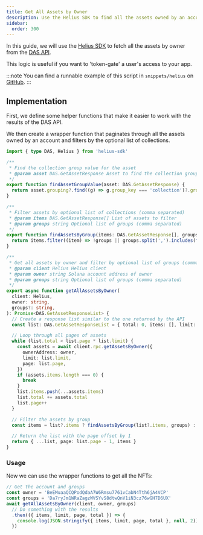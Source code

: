 ```yaml
---
title: Get All Assets by Owner
description: Use the Helius SDK to find all the assets owned by an account and filter by optional list of collections (comma separated)
sidebar:
  order: 300
---
```


In this guide, we will use the [Helius SDK](/helius/getting-started) to fetch all the assets by owner from the <a href="https://docs.helius.dev/compression-and-das-api/digital-asset-standard-das-api" target="_blank" rel="noopener noreferrer">DAS API</a>.

This logic is useful if you want to 'token-gate' a user's access to your app.

:::note
You can find a runnable example of this script in `snippets/helius` on <a href="https://github.com/pubkeyapp/pubkey-notes/tree/main/snippets/helius" target="_blank" rel="noopener noreferrer">GitHub</a>.
:::

## Implementation

First, we define some helper functions that make it easier to work with the results of the DAS API.

We then create a wrapper function that paginates through all the assets owned by an account and filters by the optional list of collections.

```typescript
import { type DAS, Helius } from 'helius-sdk'

/**
 * Find the collection group value for the asset
 * @param asset DAS.GetAssetResponse Asset to find the collection group value for
 */
export function findAssetGroupValue(asset: DAS.GetAssetResponse) {
  return asset.grouping?.find((g) => g.group_key === 'collection')?.group_value
}

/**
 * Filter assets by optional list of collections (comma separated)
 * @param items DAS.GetAssetResponse[] List of assets to filter
 * @param groups string Optional list of groups (comma separated)
 */
export function findAssetsByGroup(items: DAS.GetAssetResponse[], groups?: string) {
  return items.filter((item) => !groups || groups.split(',').includes(findAssetGroupValue(item) ?? ''))
}

/**
 * Get all assets by owner and filter by optional list of groups (comma separated)
 * @param client Helius Helius client
 * @param owner string Solana account address of owner
 * @param groups string Optional list of groups (comma separated)
 */
export async function getAllAssetsByOwner(
  client: Helius,
  owner: string,
  groups?: string,
): Promise<DAS.GetAssetResponseList> {
  // Create a response list similar to the one returned by the API
  const list: DAS.GetAssetResponseList = { total: 0, items: [], limit: 1000, page: 1 }

  // Loop through all pages of assets
  while (list.total < list.page * list.limit) {
    const assets = await client.rpc.getAssetsByOwner({
      ownerAddress: owner,
      limit: list.limit,
      page: list.page,
    })
    if (assets.items.length === 0) {
      break
    }
    list.items.push(...assets.items)
    list.total += assets.total
    list.page++
  }

  // Filter the assets by group
  const items = list?.items ? findAssetsByGroup(list?.items, groups) : []

  // Return the list with the page offset by 1
  return { ...list, page: list.page - 1, items }
}
```

### Usage

Now we can use the wrapper functions to get all the NFTs:

```typescript
// Get the account and groups
const owner = 'BeEMuaaQCQPodQdaA7W6Rmsu7761vCabN4Tth6jA4VCP'
const groups = 'Da7ryJm1WRaZagzWVSYvS8dtwQnV1iN3cz76wGH7D6UX'
await getAllAssetsByOwner(client, owner, groups)
  // Do something with the results
  .then(({ items, limit, page, total }) => {
    console.log(JSON.stringify({ items, limit, page, total }, null, 2))
  })
```

